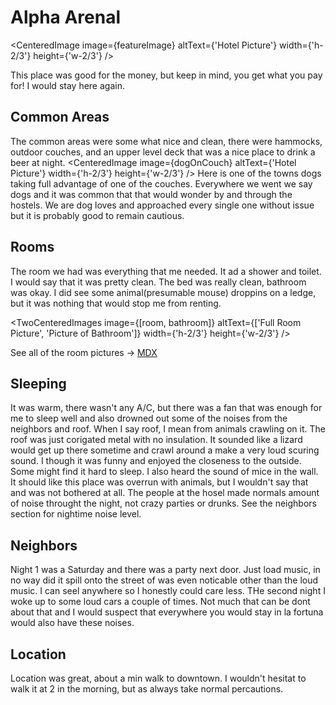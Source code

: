 

# Alpha Arenal

<CenteredImage image={featureImage} altText={'Hotel Picture'} width={'h-2/3'} height={'w-2/3'} />

This place was good for the money, but keep in mind, you get what you pay for! I would stay here again.

## Common Areas
The common areas were some what nice and clean, there were hammocks, outdoor couches, and an upper level deck that was a nice place to drink a beer at night.
<CenteredImage image={dogOnCouch} altText={'Hotel Picture'} width={'h-2/3'} height={'w-2/3'} />
Here is one of the towns dogs taking full advantage of one of the couches. Everywhere we went we say dogs and it was common that that would wonder by and through the hostels. We are dog loves and approached every single one without issue but it is probably good to remain cautious.

## Rooms
The room we had was everything that me needed. It ad a shower and toilet. I would say that it was pretty clean. The bed was really clean, bathroom was okay. I did see some animal(presumable mouse) droppins on a ledge, but it was nothing that would stop me from renting. 

<TwoCenteredImages image={[room, bathroom]} altText={['Full Room Picture', 'Picture of Bathroom']} width={'h-2/3'} height={'w-2/3'} />

See all of the room pictures -> [MDX](https://mdxjs.com "All Common Area Pictures")

## Sleeping
It was warm, there wasn't any A/C, but there was a fan that was enough for me to sleep well and also drowned out some of the noises from the neighbors and roof. When I say roof, I mean from animals crawling on it. The roof was just corigated metal with no insulation. It sounded like a lizard would get up there sometime and crawl around a make a very loud scuring sound. I though it was funny and enjoyed the closeness to the outside. Some might find it hard to sleep. I also heard the sound of mice in the wall. It should like this place was overrun with animals, but I wouldn't say that and was not bothered at all. The people at the hosel made normals amount of noise throught the night, not crazy parties or drunks. See the neighbors section for nightime noise level.

## Neighbors
Night 1 was a Saturday and there was a party next door. Just load music, in no way did it spill onto the street of was even noticable other than the loud music. I can seel anywhere so I honestly could care less. THe second night I woke up to some loud cars a couple of times. Not much that can be dont about that and I would suspect that everywhere you would stay in la fortuna would also have these noises.

## Location
Location was great, about a min walk to downtown. I wouldn't hesitat to walk it at 2 in the morning, but as always take normal percautions.

